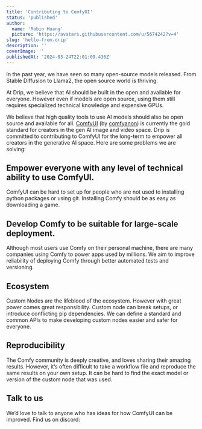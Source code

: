 ```yaml
---
title: 'Contributing to ComfyUI'
status: 'published'
author:
  name: 'Robin Huang'
  picture: 'https://avatars.githubusercontent.com/u/5674242?v=4'
slug: 'hello-from-drip'
description: ''
coverImage: ''
publishedAt: '2024-03-24T22:01:09.436Z'
---
```


In the past year, we have seen so many open-source models released. From Stable Diffusion to Llama2, the open source world is thriving. 

At Drip, we believe that AI should be built in the open and available for everyone. However even if models are open source, using them still requires specialized technical knowledge and expensive GPUs.

We believe that high quality tools to use AI models should also be open source and available for all. [ComfyUI](https://github.com/comfyanonymous/ComfyUI) (by [comfyanon](https://github.com/comfyanonymous)) is currently the gold standard for creators in the gen AI image and video space. Drip is committed to contributing to ComfyUI for the long-term to empower all creators in the generative AI space. Here are some problems we are solving:

## Empower everyone with any level of technical ability to use ComfyUI. 

ComfyUI can be hard to set up for people who are not used to installing python packages or using git. Installing Comfy should be as easy as downloading a game.

## Develop Comfy to be suitable for large-scale deployment.

Although most users use Comfy on their personal machine, there are many companies using Comfy to power apps used by millions. We aim to improve reliability of deploying Comfy through better automated tests and versioning. 

## Ecosystem

Custom Nodes are the lifeblood of the ecosystem. However with great power comes great responsibility. Custom node can break setups, or introduce conflicting pip dependencies. We can define a standard and common APIs to make developing custom nodes easier and safer for everyone.

## Reproducibility

The Comfy community is deeply creative, and loves sharing their amazing results. However, it’s often difficult to take a workflow file and reproduce the same results on your own setup. It can be hard to find the exact model or version of the custom node that was used.

## Talk to us

We’d love to talk to anyone who has ideas for how ComfyUI can be improved. Find us on discord: 
